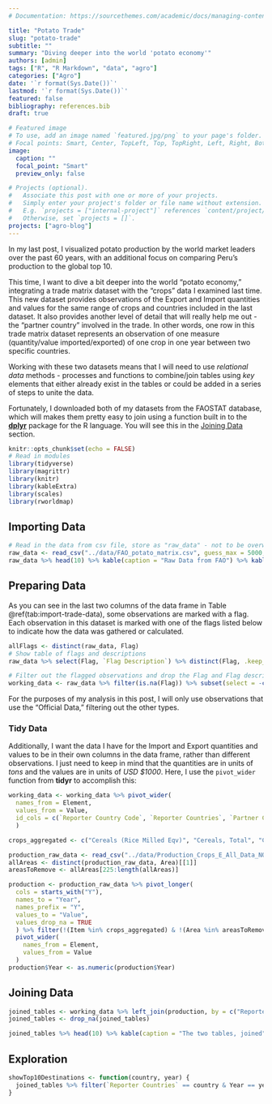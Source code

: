 ```yaml
---
# Documentation: https://sourcethemes.com/academic/docs/managing-content/

title: "Potato Trade"
slug: "potato-trade"
subtitle: ""
summary: "Diving deeper into the world 'potato economy'"
authors: [admin]
tags: ["R", "R Markdown", "data", "agro"]
categories: ["Agro"]
date: '`r format(Sys.Date())`'
lastmod: '`r format(Sys.Date())`'
featured: false
bibliography: references.bib
draft: true

# Featured image
# To use, add an image named `featured.jpg/png` to your page's folder.
# Focal points: Smart, Center, TopLeft, Top, TopRight, Left, Right, BottomLeft, Bottom, BottomRight.
image:
  caption: ""
  focal_point: "Smart"
  preview_only: false

# Projects (optional).
#   Associate this post with one or more of your projects.
#   Simply enter your project's folder or file name without extension.
#   E.g. `projects = ["internal-project"]` references `content/project/deep-learning/index.md`.
#   Otherwise, set `projects = []`.
projects: ["agro-blog"]
---
```


In my last post, I visualized potato production by the world market leaders over the past 60 years, with an additional focus on comparing Peru's production to the global top 10.  

This time, I want to dive a bit deeper into the world "potato economy," integrating a trade matrix dataset with the "crops" data I examined last time. This new dataset provides observations of the Export and Import quantities and values for the same range of crops and countries included in the last dataset.  It also provides another level of detail that will really help me out - the "partner country" involved in the trade. In other words, one row in this trade matrix dataset represents an observation of one measure (quantity/value imported/exported) of one crop in one year between two specific countries.

Working with these two datasets means that I will need to use *relational data* methods - processes and functions to combine/join tables using *key* elements that either already exist in the tables or could be added in a series of steps to unite the data.

Fortunately, I downloaded both of my datasets from the FAOSTAT database, which will makes them pretty easy to join using a function built in to the [**dplyr**](https://blog.rstudio.com/2014/01/17/introducing-dplyr/) package for the R language.  You will see this in the [Joining Data] section.


```r
knitr::opts_chunk$set(echo = FALSE)
# Read in modules
library(tidyverse)
library(magrittr)
library(knitr)
library(kableExtra)
library(scales)
library(rworldmap)
```

## Importing Data

```r
# Read in the data from csv file, store as "raw_data" - not to be overwritten
raw_data <- read_csv("../data/FAO_potato_matrix.csv", guess_max = 5000, local = locale(encoding = "latin1")) %>% as_tibble()
raw_data %>% head(10) %>% kable(caption = "Raw Data from FAO") %>% kable_styling(full_width = T, bootstrap_options = c("responsive"))
```


## Preparing Data

As you can see in the last two columns of the data frame in Table \@ref(tab:import-trade-data), some observations are marked with a flag. Each observation in this dataset is marked with one of the flags listed below to indicate how the data was gathered or calculated.

```r
allFlags <- distinct(raw_data, Flag)
# Show table of flags and descriptions
raw_data %>% select(Flag, `Flag Description`) %>% distinct(Flag, .keep_all = TRUE) %>% kable(caption = "Flags in the Trade Matrix Dataset") %>% kable_styling(full_width = F, position = "center")

# Filter out the flagged observations and drop the Flag and Flag description columns
working_data <- raw_data %>% filter(is.na(Flag)) %>% subset(select = -c(Flag, `Flag Description`))
```

For the purposes of my analysis in this post, I will only use observations that use the "Official Data," filtering out the other types.  

### Tidy Data

Additionally, I want the data I have for the Import and Export quantities and values to be in their own columns in the data frame, rather than different observations. I just need to keep in mind that the quantities are in units of *tons* and the values are in units of *USD $1000*.  Here, I use the `pivot_wider` function from **tidyr** to accomplish this:

```r
working_data <- working_data %>% pivot_wider(
  names_from = Element, 
  values_from = Value,
  id_cols = c(`Reporter Country Code`, `Reporter Countries`, `Partner Country Code`, `Partner Countries`, `Item Code`, Item, Year)
  )
```

```r
crops_aggregated <- c("Cereals (Rice Milled Eqv)", "Cereals, Total", "Citrus Fruit, Total", "Coarse Grain, Total", "Crops Primary", "Fibre Crops Primary", "Fruit Primary", "Oilcrops", "Pulses, Total", "Roots and Tubers, Total", "Treenuts, Total", "Vegetables Primary")

production_raw_data <- read_csv("../data/Production_Crops_E_All_Data_NOFLAG.csv", guess_max = 5000, local = locale(encoding = "latin1")) %>% filter(Element == "Production" & Item == "Potatoes") %>% drop_na()
allAreas <- distinct(production_raw_data, Area)[[1]]
areasToRemove <- allAreas[225:length(allAreas)]
```

```r
production <- production_raw_data %>% pivot_longer(
  cols = starts_with("Y"),
  names_to = "Year",
  names_prefix = "Y",
  values_to = "Value",
  values_drop_na = TRUE
  ) %>% filter(!(Item %in% crops_aggregated) & !(Area %in% areasToRemove) & !startsWith(Area, "China, ")) %>%
  pivot_wider(
    names_from = Element,
    values_from = Value
  )
production$Year <- as.numeric(production$Year)
```


## Joining Data

```r
joined_tables <- working_data %>% left_join(production, by = c("Reporter Country Code" = "Area Code","Item Code", "Item", "Year"))
joined_tables <- drop_na(joined_tables)
```

```r
joined_tables %>% head(10) %>% kable(caption = "The two tables, joined") %>% kable_styling(bootstrap_options = "responsive")
```

## Exploration

```r
showTop10Destinations <- function(country, year) {
  joined_tables %>% filter(`Reporter Countries` == country & Year == year) %>% arrange(desc(`Export Quantity`)) %>% head(10)
}
```

